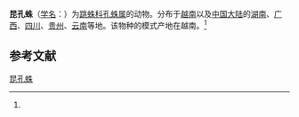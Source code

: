 {{Speciesbox
| name = 昆孔蛛
| status = 
| status_system = 
| image = 
| genus = Portia
| species = quei
| authority = (Zabka, 1985)<ref name='id14840'>{{cite web| url =http://www.bioinfo.cn/db05/BjdwSpecies.php?action=view&id=14840| title =昆孔蛛| work =《中国动物物种编目数据库》| publisher =中国科学院微生物研究所| author =中国科学院动物研究所| accessdate =2009-04-28| deadurl =yes| archiveurl =https://web.archive.org/web/20160305045155/http://www.bioinfo.cn/db05/BjdwSpecies.php?action=view&id=14840| archivedate =2016-03-05}}</ref>
}}

'''昆孔蛛'''（[[学名|学名]]：{{lang|la|''Portia quei''}}）为[[跳蛛科|跳蛛科]][[孔蛛属|孔蛛属]]的动物。分布于[[越南|越南]]以及[[中国大陆|中国大陆]]的[[湖南|湖南]]、[[广西|广西]]、[[四川|四川]]、[[贵州|贵州]]、[[云南|云南]]等地。该物种的模式产地在越南。<ref name='id14840'/>

== 参考文献 ==
{{reflist}}

{{Wikispecies|Portia quei}}
{{Taxonbar|from=Q2197998}}

[[Category:孔蛛属|昆孔蛛]]


{{蜘蛛小作品}}